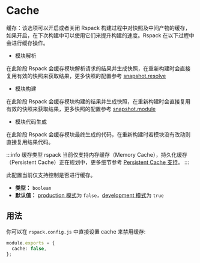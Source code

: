 # Cache

缓存：该选项可以开启或者关闭 Rspack 构建过程中对快照及中间产物的缓存，如果开启，在下次构建中可以使用它们来提升构建的速度。Rspack 在以下过程中会进行缓存操作。

- 模块解析

在此阶段 Rspack 会缓存模块解析请求的结果并生成快照，在重新构建时会直接复用有效的快照来获取结果，更多快照的配置参考 [snapshot.resolve](config/snapshot#snapshotresolve)

- 模块构建

在此阶段 Rspack 会缓存模块构建的结果并生成快照，在重新构建时会直接复用有效的快照来获取结果，更多快照的配置参考 [snapshot.module](config/snapshot#snapshotmodule)

- 模块代码生成

在此阶段 Rspack 会缓存模块最终生成的代码，在重新构建时若模块没有改动则直接复用结果代码。

:::info 缓存类型
rspack 当前仅支持内存缓存（Memory Cache），持久化缓存（Persistent Cache）正在规划中，更多细节参考 [Persistent Cache 支持](/misc/planning/roadmap#persistent-cache-支持)。
:::

此配置当前仅支持控制是否进行缓存。

- **类型：** `boolean`
- **默认值：** [production 模式](config/mode#production)为 `false`，[development 模式](config/mode#development)为 `true`

## 用法

你可以在 `rspack.config.js` 中直接设置 cache 来禁用缓存:

```ts title="rspack.config.js"
module.exports = {
  cache: false,
};
```
